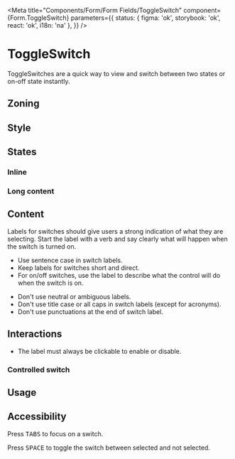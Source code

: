 

<Meta
	title="Components/Form/Form Fields/ToggleSwitch"
	component={Form.ToggleSwitch}
	parameters={{
		status: { figma: 'ok', storybook: 'ok', react: 'ok', i18n: 'na' },
	}}
/>

# ToggleSwitch

ToggleSwitches are a quick way to view and switch between two states or on-off state instantly.

## Zoning

<FigmaImage
	src="https://www.figma.com/file/qc8oUSyVJM67gSsbTShftt/%F0%9F%93%90-Zoning?node-id=252%3A9"
	alt="zoning image for switch"
/>

## Style

<FigmaImage
	src="https://www.figma.com/file/2crWpyiwuxt1wvjsTYwdB0/ToggleSwitch?node-id=0%3A131"
	alt="Mockup of an input ToggleSwitch"
/>

## States

<Canvas>
	<Story story={Stories.ToggleSwitch} />
</Canvas>

### Inline

<Canvas>
	<Story story={Stories.ToggleSwitchInline} />
</Canvas>

### Long content

<Canvas>
	<Story story={Stories.ToggleSwitchWithLongLabel} />
</Canvas>

## Content

Labels for switches should give users a strong indication of what they are selecting. Start the label with a verb and say clearly what will happen when the switch is turned on.

<Use>
	<Use.Do>
		<ul>
			<li>Use sentence case in switch labels.</li>
			<li>Keep labels for switches short and direct.</li>
			<li>
				For on/off switches, use the label to describe what the control will do when the switch is
				on.
			</li>
		</ul>
	</Use.Do>
	<Use.Dont>
		<ul>
			<li>Don't use neutral or ambiguous labels.</li>
			<li>Don't use title case or all caps in switch labels (except for acronyms).</li>
			<li>Don't use punctuations at the end of switch label.</li>
		</ul>
	</Use.Dont>
</Use>

## Interactions

- The label must always be clickable to enable or disable.

### Controlled switch

<Canvas>
	<Story story={Stories.Controlled} />
</Canvas>

## Usage

<Canvas>
	<Story story={Stories.ReactHooksForm} />
</Canvas>

## Accessibility

Press <kbd>TABS</kbd> to focus on a switch.

Press <kbd>SPACE</kbd> to toggle the switch between selected and not selected.
